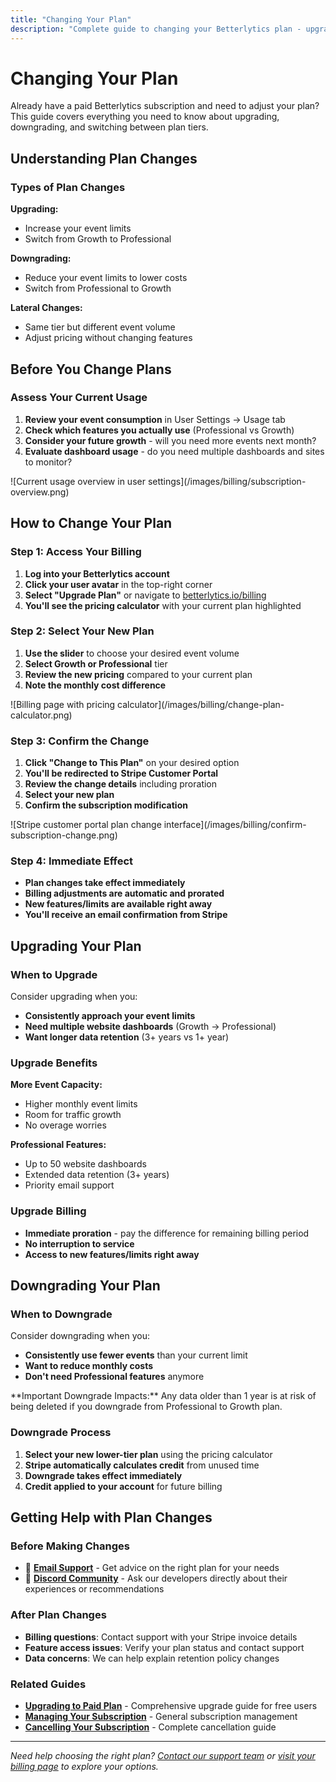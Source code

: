 ```yaml
---
title: "Changing Your Plan"
description: "Complete guide to changing your Betterlytics plan - upgrade to get more features, downgrade to reduce costs, or switch between Growth and Professional tiers."
---
```


# Changing Your Plan

Already have a paid Betterlytics subscription and need to adjust your plan? This guide covers everything you need to know about upgrading, downgrading, and switching between plan tiers.

## Understanding Plan Changes

### Types of Plan Changes

**Upgrading:**

- Increase your event limits
- Switch from Growth to Professional

**Downgrading:**

- Reduce your event limits to lower costs
- Switch from Professional to Growth

**Lateral Changes:**

- Same tier but different event volume
- Adjust pricing without changing features

## Before You Change Plans

### Assess Your Current Usage

1. **Review your event consumption** in User Settings → Usage tab
2. **Check which features you actually use** (Professional vs Growth)
3. **Consider your future growth** - will you need more events next month?
4. **Evaluate dashboard usage** - do you need multiple dashboards and sites to monitor?

<div style={{ textAlign: "center" }}>
  ![Current usage overview in user
  settings](/images/billing/subscription-overview.png)
</div>

## How to Change Your Plan

### Step 1: Access Your Billing

1. **Log into your Betterlytics account**
2. **Click your user avatar** in the top-right corner
3. **Select "Upgrade Plan"** or navigate to [betterlytics.io/billing](https://betterlytics.io/billing)
4. **You'll see the pricing calculator** with your current plan highlighted

### Step 2: Select Your New Plan

1. **Use the slider** to choose your desired event volume
2. **Select Growth or Professional** tier
3. **Review the new pricing** compared to your current plan
4. **Note the monthly cost difference**

<div style={{ textAlign: "center", margin: "2rem 0" }}>
  ![Billing page with pricing
  calculator](/images/billing/change-plan-calculator.png)
</div>

### Step 3: Confirm the Change

1. **Click "Change to This Plan"** on your desired option
2. **You'll be redirected to Stripe Customer Portal**
3. **Review the change details** including proration
4. **Select your new plan**
5. **Confirm the subscription modification**

<div style={{ textAlign: "center" }}>
  ![Stripe customer portal plan change
  interface](/images/billing/confirm-subscription-change.png)
</div>

### Step 4: Immediate Effect

- **Plan changes take effect immediately**
- **Billing adjustments are automatic and prorated**
- **New features/limits are available right away**
- **You'll receive an email confirmation from Stripe**

## Upgrading Your Plan

### When to Upgrade

Consider upgrading when you:

- **Consistently approach your event limits**
- **Need multiple website dashboards** (Growth → Professional)
- **Want longer data retention** (3+ years vs 1+ year)

### Upgrade Benefits

**More Event Capacity:**

- Higher monthly event limits
- Room for traffic growth
- No overage worries

**Professional Features:**

- Up to 50 website dashboards
- Extended data retention (3+ years)
- Priority email support

### Upgrade Billing

- **Immediate proration** - pay the difference for remaining billing period
- **No interruption to service**
- **Access to new features/limits right away**

## Downgrading Your Plan

### When to Downgrade

Consider downgrading when you:

- **Consistently use fewer events** than your current limit
- **Want to reduce monthly costs**
- **Don't need Professional features** anymore


<Callout type="warning">
  **Important Downgrade Impacts:** Any data older than 1 year is at risk of
  being deleted if you downgrade from Professional to Growth plan.
</Callout>

### Downgrade Process

1. **Select your new lower-tier plan** using the pricing calculator
2. **Stripe automatically calculates credit** from unused time
3. **Downgrade takes effect immediately**
4. **Credit applied to your account** for future billing

## Getting Help with Plan Changes

### Before Making Changes

- 📧 **[Email Support](mailto:support@betterlytics.io)** - Get advice on the right plan for your needs
- 💬 **[Discord Community](https://discord.gg/vwqSvPn6sP)** - Ask our developers directly about their experiences or recommendations

### After Plan Changes

- **Billing questions**: Contact support with your Stripe invoice details
- **Feature access issues**: Verify your plan status and contact support
- **Data concerns**: We can help explain retention policy changes

### Related Guides

- **[Upgrading to Paid Plan](/pricing/upgrading)** - Comprehensive upgrade guide for free users
- **[Managing Your Subscription](/pricing/managing-subscription)** - General subscription management
- **[Cancelling Your Subscription](/pricing/cancellation)** - Complete cancellation guide

---

_Need help choosing the right plan? [Contact our support team](mailto:support@betterlytics.io) or [visit your billing page](https://betterlytics.io/billing) to explore your options._
